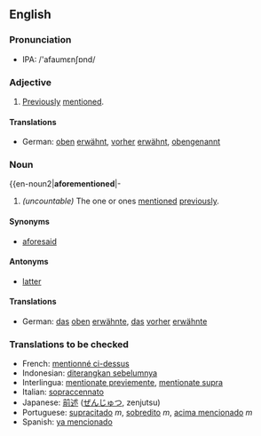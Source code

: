 ==English==
===Pronunciation===
*IPA: /'afaumεnʃɒnd/

===Adjective===
{{en-ad2|'''aforementioned'''|-|-}}
#[[previously|Previously]] [[mention]]ed.
====Translations====
{{top}}
*German: [[oben]] [[erwähnt]], [[vorher]] [[erwähnt]], [[obengenannt]]
{{mid}}
{{bottom}}

=== Noun === 
{{en-noun2|'''aforementioned'''|-
#''(uncountable)'' The one or ones [[mention]]ed [[previously]].
====Synonyms====
*[[aforesaid]]
====Antonyms====
*[[latter]]
====Translations====
{{top}}
*German: [[das]] [[oben]] [[erwähnte]], [[das]] [[vorher]] [[erwähnte]]
{{mid}}
{{bottom}}

=== Translations to be checked===
{{checktrans}}
*French: [[mentionné ci-dessus]] 
*Indonesian: [[diterangkan sebelumnya]] 
*Interlingua: [[mentionate previemente]], [[mentionate supra]]
*Italian: [[sopraccennato]] 
*Japanese: [[前述]] ([[ぜんじゅつ]], zenjutsu) 
*Portuguese: [[supracitado]] ''m'', [[sobredito]] ''m'', [[acima mencionado]] ''m''
*Spanish: [[ya mencionado]]